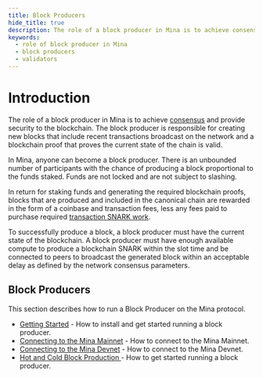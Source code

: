 ```yaml
---
title: Block Producers
hide_title: true
description: The role of a block producer in Mina is to achieve consensus and provide security to the blockchain.
keywords:
  - role of block producer in Mina
  - block producers
  - validators
---
```


# Introduction

The role of a block producer in Mina is to achieve [consensus](../about-mina/consensus) and provide security to the blockchain. The block producer is responsible for creating new blocks that include recent transactions broadcast on the network and a blockchain proof that proves the current state of the chain is valid.

In Mina, anyone can become a block producer. There is an unbounded number of participants with the chance of producing a block proportional to the funds staked. Funds are not locked and are not subject to slashing.

In return for staking funds and generating the required blockchain proofs, blocks that are produced and included in the canonical chain are rewarded in the form of a coinbase and transaction fees, less any fees paid to purchase required [transaction SNARK work](./snark-workers).

To successfully produce a block, a block producer must have the current state of the blockchain. A block producer must have enough available compute to produce a blockchain SNARK within the slot time and be connected to peers to broadcast the generated block within an acceptable delay as defined by the network consensus parameters.

## Block Producers

This section describes how to run a Block Producer on the Mina protocol.

- [Getting Started](block-producer-node/getting-started) - How to install and get started running a block producer.
- [Connecting to the Mina Mainnet](block-producer-node/connecting-to-the-network) - How to connect to the Mina Mainnet.
- [Connecting to the Mina Devnet](block-producer-node/connecting-to-devnet) - How to connect to the Mina Devnet.
- [Hot and Cold Block Production ](block-producer-node/hot-cold-block-production) - How to get started running a block producer.